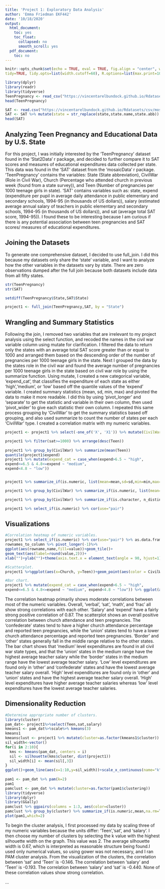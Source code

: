 ```yaml
---
title: 'Project 1: Exploratory Data Analysis'
author: 'Emma Friedman EKF442'
date: '10/18/2020'
output:
  html_document:
    toc: yes
    toc_float:
      collapsed: no
      smooth_scroll: yes
  pdf_document:
    toc: no
---
```


```r
knitr::opts_chunk$set(echo = TRUE, eval = TRUE, fig.align = "center", warning = F, message = F,
tidy=TRUE, tidy.opts=list(width.cutoff=60), R.options=list(max.print=100))

library(dplyr)
library(readr)
library(tidyverse)
TeenPregnancy <- read_csv("https://vincentarelbundock.github.io/Rdatasets/csv/Stat2Data/TeenPregnancy.csv")
head(TeenPregnancy)

SAT <- read.csv("https://vincentarelbundock.github.io/Rdatasets/csv/mosaicData/SAT.csv")
SAT <- SAT %>% mutate(state = str_replace(state,state.name,state.abb)) %>% rename(State=state)
head(SAT)
```

## Analyzing Teen Pregnancy and Educational Data by U.S. State

For this project, I was initially interested by the 'TeenPregnancy' dataset found in the 'Stat2Data' r package, and decided to further compare it to SAT scores and measures of educational expenditures data collected per state. This data was found in the 'SAT' dataset from the 'mosaicData' r package. 'TeenPregnancy' contains the variables: State (State abbreviation), CivilWar (Role in Civil War), Church (Percentage who attended church in previous week (found from a state survey)), and Teen (Number of pregnancies per 1000 teenage girls in state). 'SAT' contains variables such as: state, expend (expenditure per pupil in average daily attendance in public elementary and secondary schools, 1994-95 (in thousands of US dollars)), salary (estimated average annual salary of teachers in public elementary and secondary schools, 1994-95 (in thousands of US dollars)), and sat (average total SAT score, 1994-95)). I found these to be interesting because I am curious if there is any potential association between teen pregnancies and SAT scores/ measures of educational expenditures. 


## Joining the Datasets

To generate one comprehensive dataset, I decided to use full_join. I did this because my datasets only share the 'state' variable, and I want to analyze how the other variables in the datasets vary by state. There are zero observations dumped after the full join because both datasets include data from all fifty states. 

```r

str(TeenPregnancy)
str(SAT)

setdiff(TeenPregnancy$State,SAT$State)

project1 <- full_join(TeenPregnancy,SAT, by = "State")

```

## Wrangling and Summary Statistics
Following the join, I removed two variables that are irrelevant to my project analysis using the select function, and recoded the names in the civil war variable column using mutate for clarification. I filtered the data to return only the states with an average total SAT score greater than or equal to 1000 and arranged them based on the descending order of the number of pregnancies per 1000 teenage girls in the state. Next I grouped the data by the states role in the civil war and found the average number of pregnancies per 1000 teenage girls in the state based on civil war role by using the summarize function. Using mutate, I created a new categorical variable, 'expend_cat', that classifies the expenditure of each state as either 'high','medium', or 'low' based off the quantile values of the 'expend' variable. 
I created summary statistics (mean, sd, min, max) and pivoted the data to make it more readable. I did this by using 'pivot_longer' and 'separate' to get the statistic and variable in their own column, then used 'pivot_wider' to give each statistic their own column. I repeated this same process grouping by 'CivilWar' to get the summary statistics based off grouping, and also used summarize to count the number of states per each 'CivilWar' type. 
I created a correlation matrix with my numeric variables.

```r

project1 <- project1 %>% select(-one_of('X', 'X1')) %>% mutate(CivilWar=recode(CivilWar, 'B'= "Border", 'U'= "Union", 'O'= "Other", 'C'= "Confederate"))

project1 %>% filter(sat>=1000) %>% arrange(desc(Teen)) 
 
project1 %>% group_by(CivilWar) %>% summarize(mean(Teen))
quantile(project1$expend)
project1 %>% mutate(expend_cat = case_when(expend>6.5 ~ "high",
expend<=6.5 & 4.8<=expend ~ "medium",
expend<4.8 ~ "low"))


project1 %>% summarize_if(is.numeric, list(mean=mean,sd=sd,min=min,max=max),na.rm=T) %>% pivot_longer(contains("_")) %>% separate(name,into=c("variable","statistic")) %>% pivot_wider(names_from = "statistic", values_from = "value")

project1 %>% group_by(CivilWar) %>% summarize_if(is.numeric, list(mean=mean,sd=sd,min=min,max=max),na.rm=T) %>% pivot_longer(contains("_")) %>% separate(name,into=c("variable","statistic")) %>% pivot_wider(names_from = "statistic", values_from = "value")

project1 %>% group_by(CivilWar) %>% summarize_if(is.character, n_distinct)

project1 %>% select_if(is.numeric) %>% cor(use="pair") 

```

 
## Visualizations

```r
#Correlation heatmap of numeric variables.
project1 %>% select_if(is.numeric) %>% cor(use="pair") %>% as.data.frame %>% 
rownames_to_column %>% pivot_longer(-1)%>%
ggplot(aes(rowname,name,fill=value))+geom_tile()+
geom_text(aes(label=round(value,2)))+
xlab("")+ylab("")+theme(axis.text.x = element_text(angle = 90, hjust=1))+ coord_fixed()+scale_fill_gradient2(low="red",mid="white",high="blue")

#Scatterplot. 
project1 %>%ggplot(aes(x=Church, y=Teen))+geom_point(aes(color = CivilWar))+theme_light()+ggtitle("Teen Pregnancy and Church Attendance by Civil War State Role")+theme(legend.position = "bottom")+scale_color_discrete()+xlab("Church Attendance (Percentage)")+ylab("Pregnancies (per 1000 teenage girls in state)")

#Bar chart.
project1 %>% mutate(expend_cat = case_when(expend>6.5 ~ "high",
expend<=6.5 & 4.8<=expend ~ "medium", expend<4.8 ~ "low")) %>% ggplot(aes(CivilWar,salary, fill=CivilWar))+geom_bar(stat="summary", fun=mean)+facet_wrap(~expend_cat)+xlab("Civil War Role of State")+ylab("Average Teacher Salary (in thousands of US dollars)")+ggtitle("Teacher Salary and Civil War State Role by Levels of Expenditure per Student")+scale_fill_brewer(palette = "Blues")+ theme(axis.text.x = element_text(angle = 60, vjust = 0.4))

```
The correlation heatmap primarily shows moderate correlations between most of the numeric variables. Overall, 'verbal', 'sat', 'math', and 'frac' all show strong correlations with each other. 'Salary' and 'expend' have a fairly strong positive correlation of 0.87. 
The scatterplot shows an overall positive correlation between church attendance and teen pregnancies. The 'confederate' states tend to have a higher church attendance percentage and reported teen pregnancies, while the 'union' states tend to have a lower church attendance percentage and reported teen pregnancies. 'Border' and 'other' states generally fall in the middle range relative to the other states. 
The bar chart shows that 'medium' level expenditures are found in all civil war state types, and that the 'union' states in the medium range have the highest average teacher salary while the 'border' states in the medium range have the lowest average teacher salary. 'Low' level expenditures are found only in 'other' and 'confederate' states and have the lowest average teacher salary overall. 'High' level expenditures are found only in 'other' and 'union' states and have the highest average teacher salary overall. 'High' level expenditures have higher average teacher salaries whereas 'low' level expenditures have the lowest average teacher salaries.
 
## Dimensionality Reduction 

```r
#Determine appropriate number of clusters.
library(cluster)
pam_dat<- project1%>%select(Teen,sat,salary)
kmeans1 <- pam_dat%>%scale%>% kmeans(3)
kmeans1
kmeansclust <- project1 %>% mutate(cluster=as.factor(kmeans1$cluster))
sil_width<-vector()
for(i in 2:10){
  kms <- kmeans(pam_dat, centers = i)
  sil <- silhouette(kms$cluster, dist(project1))
  sil_width[i] <- mean(sil[,3])
}
ggplot()+geom_line(aes(x=1:10,y=sil_width))+scale_x_continuous(name="k",breaks=1:10)
 
pam1 <- pam_dat %>% pam(k=2)
pam1
pamclust <- pam_dat %>% mutate(cluster=as.factor(pam1$clustering))
library(tidyverse)
library(dplyr)
library(GGally)
pamclust %>% ggpairs(columns = 1:3, aes(color=cluster))
pamclust %>% group_by(cluster) %>% summarize_if(is.numeric,mean,na.rm=T)
plot(pam1,which=2)

```

To begin the cluster analysis, I first processed my data by scaling three of my numeric variables because the units differ: 'Teen','sat', and 'salary'. I then choose my number of clusters by selecting the k value with the highest silhouette width on the graph. This value was 2. The average silhouette width is 0.67, which is interpreted as reasonable structure being found.I used only numerical values, so using gower was not necessary, and I ran PAM cluster analysis. From the visualization of the clusters, the correlation between 'sat' and 'Teen' is -0.146. The correlation between 'salary' and 'Teen' is -0.193. The correlation between 'salary' and 'sat' is -0.440. None of these correlation values show strong correlation. 

...





